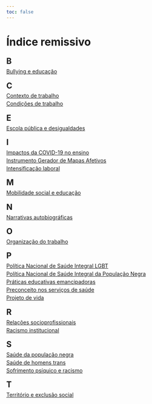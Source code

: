```yaml
---
toc: false
---
```


# Índice remissivo {.unnumbered}

::: {style="line-height: 0.5;"}
## B

[Bullying e educação](pessoa_narrativa.qmd)

## C

[Contexto de trabalho](rodrigues_trabalho.qmd)

[Condições de trabalho](rodrigues_trabalho.qmd)

## E

[Escola pública e desigualdades](nascimento_muros.qmd)

## I

[Impactos da COVID-19 no ensino](pessoa_narrativa.qmd)

[Instrumento Gerador de Mapas Afetivos](neta_reescrevendo.qmd)

[Intensificação laboral](rodrigues_trabalho.qmd)

## M

[Mobilidade social e educação](nascimento_muros.qmd)

## N

[Narrativas autobiográficas](pessoa_narrativa.qmd)

## O

[Organização do trabalho](rodrigues_trabalho.qmd)

## P

[Política Nacional de Saúde Integral LGBT](aragao_saude_trans.qmd)

[Política Nacional de Saúde Integral da População Negra](barbosa_aquilomba.qmd)

[Práticas educativas emancipadoras](nascimento_muros.qmd)

[Preconceito nos serviços de saúde](aragao_saude_trans.qmd)

[Projeto de vida](neta_reescrevendo.qmd)

## R

[Relações socioprofissionais](rodrigues_trabalho.qmd)

[Racismo institucional](barbosa_aquilomba.qmd)

## S

[Saúde da população negra](barbosa_aquilomba.qmd)

[Saúde de homens trans](aragao_saude_trans.qmd)

[Sofrimento psíquico e racismo](barbosa_aquilomba.qmd)

## T

[Território e exclusão social](pessoa_narrativa.qmd)
:::
